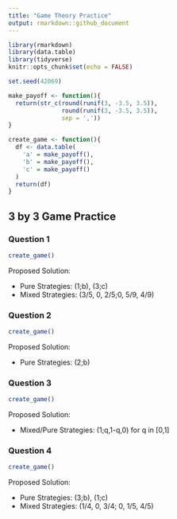 ```yaml
---
title: "Game Theory Practice"
output: rmarkdown::github_document
---
```


```r
library(rmarkdown)
library(data.table)
library(tidyverse)
knitr::opts_chunk$set(echo = FALSE)

set.seed(42069)

make_payoff <- function(){
  return(str_c(round(runif(3, -3.5, 3.5)),
               round(runif(3, -3.5, 3.5)),
               sep = ','))
}

create_game <- function(){
  df <- data.table(
    'a' = make_payoff(),
    'b' = make_payoff(),
    'c' = make_payoff()
  )
  return(df)
}
```
## 3 by 3 Game Practice

### Question 1

```r
create_game()
```

Proposed Solution: 

* Pure Strategies: (1;b), (3;c)
* Mixed Strategies: (3/5, 0, 2/5;0, 5/9, 4/9)

### Question 2 

```r
create_game()
```

Proposed Solution: 

* Pure Strategies: (2;b)

### Question 3

```r
create_game()
```

Proposed Solution: 

* Mixed/Pure Strategies: (1;q,1-q,0) for q in [0,1]

### Question 4

```r
create_game()
```

Proposed Solution: 

* Pure Strategies: (3;b), (1;c)
* Mixed Strategies: (1/4, 0, 3/4; 0, 1/5, 4/5)